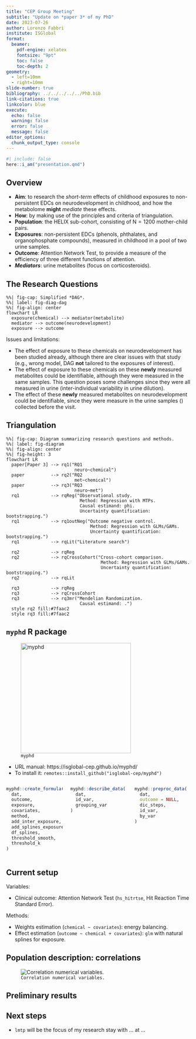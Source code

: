 ```yaml
---
title: "CEP Group Meeting"
subtitle: "Update on *paper 3* of my PhD"
date: 2023-07-26
author: Lorenzo Fabbri
institute: ISGlobal
format:
  beamer:
    pdf-engine: xelatex
    fontsize: "9pt"
    toc: false
    toc-depth: 2
geometry:
  - left=10mm
  - right=10mm
slide-number: true
bibliography: ../../../../../PhD.bib
link-citations: true
linkcolor: blue
execute:
  echo: false
  warning: false
  error: false
  message: false
editor_options: 
  chunk_output_type: console
---
```


```r
#| include: false
here::i_am("presentation.qmd")
```

## Overview

- **Aim**: to research the *short-term* effects of childhood exposures to non-persistent EDCs on neurodevelopment in childhood, and how the metabolome **might** *mediate* these effects.
- **How**: by making use of the principles and criteria of triangulation.
- **Population**: the HELIX sub-cohort, consisting of $\text{N}=1200$ mother-child pairs.
- **Exposures**: non-persistent EDCs (phenols, phthalates, and organophosphate compounds), measured in childhood in a pool of two urine samples.
- **Outcome**: Attention Network Test, to provide a measure of the efficiency of three different functions of attention.
- ***Mediators***: urine metabolites (focus on corticosteroids).

## The Research Questions

```mermaid
%%| fig-cap: Simplified *DAG*.
%%| label: fig-diag-dag
%%| fig-align: center
flowchart LR
  exposure(chemical) --> mediator(metabolite)
  mediator --> outcome(neurodevelopment)
  exposure --> outcome
```

Issues and limitations:

- The effect of exposure to these chemicals on neurodevelopment has been studied already, although there are clear issues with that study (e.g., wrong model, DAG **not** tailored to the exposures of interest).
- The effect of exposure to these chemicals on these **newly** measured metabolites could be identifiable, although they were measured in the same samples. This question poses some challenges since they were all measured in urine (inter-individual variability in urine dilution).
- The effect of these **newly** measured metabolites on neurodevelopment could be identifiable, since they were measure in the urine samples (\textcolor{red}{which aliquot?}) collected before the visit.

## Triangulation

```mermaid
%%| fig-cap: Diagram summarizing research questions and methods.
%%| label: fig-diagram
%%| fig-align: center
%%| fig-height: 3
flowchart LR
  paper[Paper 3] --> rq1("RQ1
                          neuro~chemical")
  paper          --> rq2("RQ2
                          met~chemical")
  paper          --> rq3("RQ3
                          neuro~met")
  rq1            --> rqReg("Observational study.
                            Method: Regression with MTPs.
                            Causal estimand: phi.
                            Uncertainty quantification: bootstrapping.")
  rq1            --> rq1outNeg("Outcome negative control.
                                Method: Regression with GLMs/GAMs.
                                Uncertainty quantification: bootstrapping.")
  rq1            --> rqLit("Literature search")
  
  rq2            --> rqReg
  rq2            --> rqCrossCohort("Cross-cohort comparison.
                                    Method: Regression with GLMs/GAMs.
                                    Uncertainty quantification: bootstrapping.")
  rq2            --> rqLit
  
  rq3            --> rqReg
  rq3            --> rqCrossCohort
  rq3            --> rq3mr("Mendelian Randomization.
                            Causal estimand: .")
  style rq2 fill:#7faac2
  style rq3 fill:#7faac2
```

## `myphd` R package

![`myphd`](artwork/myphd.png){width=300}

- URL manual: https://isglobal-cep.github.io/myphd/
- To install it: `remotes::install_github("isglobal-cep/myphd")`

:::: {.columns align=center}

::: {.column width="33%" align=top}
```r
myphd::create_formula(
  dat,
  outcome,
  exposure,
  covariates,
  method,
  add_inter_exposure,
  add_splines_exposure,
  df_splines,
  threshold_smooth,
  threshold_k
)
```
:::

::: {.column width="33%" align=top}
```r
myphd::describe_data(
  dat,
  id_var,
  grouping_var
)
```
:::

::: {.column width="33%" align=top}
```r
myphd::preproc_data(
  dat,
  outcome = NULL,
  dic_steps,
  id_var,
  by_var
)
```
:::

::::

## Current setup

Variables:

- Clinical outcome: Attention Network Test (`hs_hitrtse`, Hit Reaction Time Standard Error).

Methods:

- Weights estimation (`chemical ~ covariates`): energy balancing.
- Effect estimation (`outcome ~ chemical + covariates`): `glm` with natural splines for exposure.

## Population description: correlations

![`Correlation numerical variables.`](artwork/corr.png)

## Preliminary results

## Next steps

- `lmtp` will be the focus of my research stay with ... at ...
